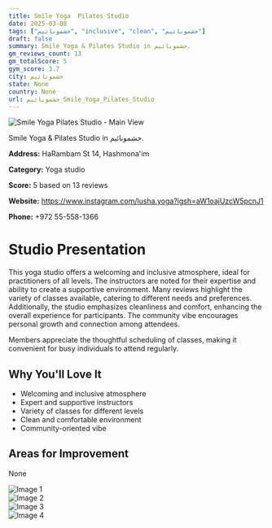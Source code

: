 ```yaml
---
title: Smile Yoga  Pilates Studio
date: 2025-03-08
tags: ["حشمونائيم", "inclusive", "clean", "حشمونائيم"]  
draft: false
summary: Smile Yoga & Pilates Studio in حشمونائيم.
gm_reviews_count: 13
gm_totalScore: 5
gym_score: 3.7
city: حشمونائيم
state: None
country: None
url: حشمونائيم_Smile_Yoga_Pilates_Studio
---
```


<div className="aspect-[16/9] relative my-8">
  <img 
    src="https://lh5.googleusercontent.com/p/AF1QipPE3BZmGBi49d3oI2bSGb5Q7ZLS9ymxL9zYmfMS=w1920-h1080-k-no"
    alt="Smile Yoga  Pilates Studio - Main View"
    className="object-cover absolute inset-0 w-full h-full rounded-lg"
  />
</div>

Smile Yoga & Pilates Studio in حشمونائيم.

**Address:** HaRambam St 14, Hashmona'im

**Category:** Yoga studio

**Score:** 5 based on 13 reviews

**Website:** https://www.instagram.com/lusha.yoga?igsh=aW1oajUzcW5pcnJ1

**Phone:** +972 55-558-1366

# Studio Presentation

This yoga studio offers a welcoming and inclusive atmosphere, ideal for practitioners of all levels. The instructors are noted for their expertise and ability to create a supportive environment. Many reviews highlight the variety of classes available, catering to different needs and preferences. Additionally, the studio emphasizes cleanliness and comfort, enhancing the overall experience for participants. The community vibe encourages personal growth and connection among attendees.

Members appreciate the thoughtful scheduling of classes, making it convenient for busy individuals to attend regularly.

## Why You'll Love It

- Welcoming and inclusive atmosphere
- Expert and supportive instructors
- Variety of classes for different levels
- Clean and comfortable environment
- Community-oriented vibe

## Areas for Improvement

None

<div className="grid grid-cols-1 xl:grid-cols-2 gap-4 my-8">
<div className="aspect-[4/3] relative"><img src="https://lh5.googleusercontent.com/p/AF1QipMd5QaJcCSvs0bzTEx_BRZfgVroRx4eZh-pF7UO=w1920-h1080-k-no" alt="Image 1" className="object-cover absolute inset-0 w-full h-full rounded-lg" /></div>
<div className="aspect-[4/3] relative"><img src="https://lh5.googleusercontent.com/p/AF1QipMl7mAVQskF-7AMVBzyIZleJvPBBW8Do1zvII13=w1920-h1080-k-no" alt="Image 2" className="object-cover absolute inset-0 w-full h-full rounded-lg" /></div>
<div className="aspect-[4/3] relative"><img src="https://lh5.googleusercontent.com/p/AF1QipPB1wd-qtaXVMVv_7-20tuJPX3SabwD-rXldxdn=w1920-h1080-k-no" alt="Image 3" className="object-cover absolute inset-0 w-full h-full rounded-lg" /></div>
<div className="aspect-[4/3] relative"><img src="https://lh5.googleusercontent.com/p/AF1QipO7WAIFuBD1LBxkRcxug39JcRsCkB4-u-THvv_c=w1920-h1080-k-no" alt="Image 4" className="object-cover absolute inset-0 w-full h-full rounded-lg" /></div>
</div>